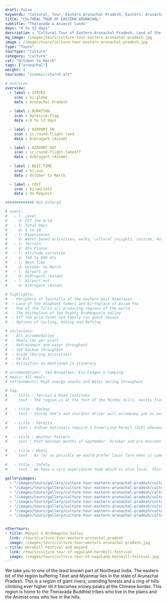 ```yaml
---
draft: false
keywords: "Cultural, Tour, Eastern Arunachal Pradesh, Eastern, Arunachal Pradesh, Arunachal"
title: "CULTURAL TOUR OF EASTERN ARUNACHAL"
subtitle: "Theravada & Animist lands"
days: "6 to 12 days"
description : "Cultural Tour of Eastern Arunachal Pradesh. Land of the Animist and Theravada tribes"
bg_image: /images/tours/culture-tour-eastern-arunachal-pradesh.jpg
image : /images/tours/culture-tour-eastern-arunachal-pradesh.jpg
type: "Tours" 
tourtype: "culture"
category: "culture"
cat: "October to March"
tags: ["arunachal"]
weight: 3
touricon: "iconoir:church-alt"

# overview
overview:
  - label : STATES
    icon : bi:globe
    data : Arunachal Pradesh
    
  - label : DURATION
    icon : bytesize:flag
    data : 6 to 12 days

  - label : AIRPORT IN
    icon : ic:round-flight-land
    data : Dibrugarh (Assam)

  - label : AIRPORT OUT
    icon : ic:round-flight-takeoff
    data : Dibrugarh (Assam)
    
  - label : BEST TIME
    icon : bi:sun
    data : October to March

  - label : COST
    icon : bi:wallet2
    data : On Request

############# Not Entered

# overs:
#   - l: Level 
#     d: Off the Grid
#   - l: Total Days 
#     d: 6 to 10
#   - l: Experiences
#     d: Water based activities, walks, cultural insights, cuisine, Rafting & cycling
#   - l: Terrain
#     d: 85% Plains
#   - l: Altitude variation
#     d: 150 to 800 mts
#   - l: Best Time
#     d: October to March
#   - l: Airport in
#     d: Dibrugarh (Assam)
#   - l: Airport out
#     d: Dibrugarh (Assam)

# highlights:
#  - Periphery of foothills of the Eastern most Himalayas
#  - Land of the elephant tamers and birthplace of Assam Tea
#  - One of the first oil producing regions of the world
#  - The birthplace of the Mighty Brahmaputra Valley
#  - Off the grid farms and Family run guest houses
#  - Options of Cycling, Hiking and Rafting

# inclusions:
#  - All accommodation
#  - Meals (As per plan)
#  - Refreshment and water throughout
#  - SUV backup throughout
#  - Guide (During activities)
#  - FA Kit
#  - Activities as mentioned in itinerary

# accommodation:  Tea Bungalows, Eco Lodges & Camping
# meals: All meals
# refreshments: High energy snacks and Water during throughout

# faq:
#   - title : Terrain & Road Contitons
#     text : The region is at the foot of the Mishmi hills, mostly flat river plains
  
#   - title : Backup
#     text : Sturdy SUV’s and sturdier driver will accompany you on every trip. the condition of roads do not allow for larger vehicles, however do our best to provide you the best in comfort in relation to the routes that we ply on. These vehicles are along right from your airport pick up to your drop back to the airport.
  
#   - title : Permits
#     text : Indian nationals require a Inner Line Permit (ILP) whereas foreign nationals require Restricted Area Permits (RAP), both of which have a certain fees applicable.
  
#   - title : Weather Pattern
#     text : Post monsoon months of September- October and pre monsoon months of March-April are very pleasant with blue skies and a fair days. Peak winters are from November to February with the mercury coming down below 18 C, in the evenings, however the days are still favourable for cycling.
  
#   - title : Meals
#     text : As far as possible we would prefer local fare when it comes to meals, however we understand the need for comfort food when multiple days of intense exertion is required. Nutritious and palatable foot is always freshly cooked with fresh local ingredients. We provide potable packaged water which we carry in large 20lt cans so as keep plastic to the minimum. Reusable water bottles are provided at the onset of each journey.
  
#   - title : Safety
#     text : We have a very experienced team which is also local. This reflects in the overall safety of our tours. Rest assured your guides know where extra attention is required and when. All our routes are well known to us, we know where the nearest medical facilities are, we know whom to contact if in case of an emergency, we know all the alternate routes in case of road blockages. We have CASEVAC protocols in place to streamline the process in case of emergencies. You can rest easy knowing that in the outdoors in general and this region in particular you are in safe hands with us.
  
galleryimages:
  - "/images/tours/gallery/culture-tour-eastern-arunachal-pradesh/culture-tour-eastern-arunachal-pradesh1.jpg"
  - "/images/tours/gallery/culture-tour-eastern-arunachal-pradesh/culture-tour-eastern-arunachal-pradesh2.jpg"
  - "/images/tours/gallery/culture-tour-eastern-arunachal-pradesh/culture-tour-eastern-arunachal-pradesh3.jpg"
  - "/images/tours/gallery/culture-tour-eastern-arunachal-pradesh/culture-tour-eastern-arunachal-pradesh4.jpg"
  - "/images/tours/gallery/culture-tour-eastern-arunachal-pradesh/culture-tour-eastern-arunachal-pradesh5.jpg"
  - "/images/tours/gallery/culture-tour-eastern-arunachal-pradesh/culture-tour-eastern-arunachal-pradesh6.jpg"
  - "/images/tours/gallery/culture-tour-eastern-arunachal-pradesh/culture-tour-eastern-arunachal-pradesh7.jpg"
  - "/images/tours/gallery/culture-tour-eastern-arunachal-pradesh/culture-tour-eastern-arunachal-pradesh9.jpg"


othertours:
- title: Monyul & Brahmaputa Valley 
  link: /tours/culture-tour-western-arunachal-pradesh
  image: /images/tours/culture-tour-western-arunachal-pradesh.jpg
- title: Hornbill Festival and beyond 
  link: /tours/culture-tour-of-nagaland-hornbill-festival
  image: /images/tours/culture-tour-of-nagaland-hornbill-festival.jpg
---
```

 
We take you to one of the least known part of Northeast India. The eastern bit of the region buffering Tibet and Myanmar lies in the state of Arunachal Pradesh. This is a region of giant rivers, unending forests and a ring of hills climbing ever higher till it becomes snowy peaks at the Chinese border. This region is home to the Theravada Buddhist tribes who live in the plains and the Animist ones who live in the hills.